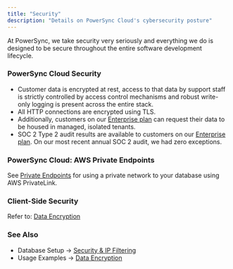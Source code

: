 ```yaml
---
title: "Security"
description: "Details on PowerSync Cloud's cybersecurity posture"
---
```


At PowerSync, we take security very seriously and everything we do is designed to be secure throughout the entire software development lifecycle.

### PowerSync Cloud Security

* Customer data is encrypted at rest, access to that data by support staff is strictly controlled by access control mechanisms and robust write-only logging is present across the entire stack.
* All HTTP connections are encrypted using TLS.
* Additionally, customers on our [Enterprise plan](https://www.powersync.com/pricing) can request their data to be housed in managed, isolated tenants.
* SOC 2 Type 2 audit results are available to customers on our [Enterprise plan](https://www.powersync.com/pricing). On our most recent annual SOC 2 audit, we had zero exceptions.


### PowerSync Cloud: AWS Private Endpoints

See [Private Endpoints](/installation/database-setup/private-endpoints) for using a private network to your database using AWS PrivateLink.


### Client-Side Security

Refer to: [Data Encryption](/usage/use-case-examples/data-encryption)


### See Also

* Database Setup → [Security & IP Filtering](/installation/database-setup/security-and-ip-filtering)
* Usage Examples → [Data Encryption](/usage/use-case-examples/data-encryption)